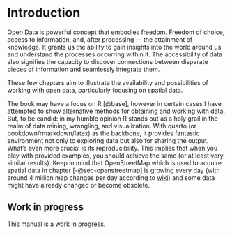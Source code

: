 # Introduction {.unnumbered}

Open Data is powerful concept that embodies freedom. Freedom of choice, access to information, and, after processing --- the attainment of knowledge. It grants us the ability to gain insights into the world around us and understand the processes occurring within it. The accessibility of data also signifies the capacity to discover connections between disparate pieces of information and seamlessly integrate them.

These few chapters aim to illustrate the availability and possibilities of working with open data, particularly focusing on spatial data.

The book may have a focus on R [@base], however in certain cases I have attempted to show alternative methods for obtaining and working with data. But, to be candid: in my humble opinion R stands out as a holy grail in the realm of data mining, wrangling, and visualization. With quarto (or bookdown/rmarkdown/latex) as the backbone, it provides fantastic environment not only to exploring data but also for sharing the output. What's even more crucial is its reproducibility. This implies that when you play with provided examples, you should achieve the same (or at least very similar results). Keep in mind that OpenStreetMap which is used to acquire spatial data in chapter [-@sec-openstreetmap] is growing every day (with around 4 million map changes per day according to [wiki](https://wiki.openstreetmap.org/wiki/Stats)) and some data might have already changed or become obsolete.

::: callout-warning
## Work in progress

This manual is a work in progress. 
:::
